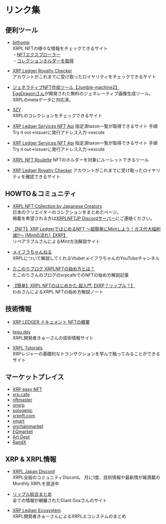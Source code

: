 # リンク集


<a id="link_tool"></a>
## 便利ツール

- [bithomp](https://bithomp.com/nfts)  
XRPL NFTの様々な情報をチェックできるサイト  
・[NFTエクスプローラー](https://bithomp.com/nft-explorer)  
・[コレクションホルダーを取得](https://bithomp.com/nft-distribution?issuer=rDmh635nXmv9GjM238vwC6oR3VgHtDhCUh&taxon=1)   

- [XRP Ledger Royalty Checker](https://xrpl-account-royalty.vercel.app/)  
アカウントがこれまでに受け取ったロイヤリティをチェックできるサイト

- [ジェネラティブNFT作成ツール【Jumble-machine2】](https://eggdragons.com/jumble-machine2/)  
[EggDragonさん](https://twitter.com/eggdragons)が開発された無料のジェネレーティブ画像生成ツール。XRPLのmetaデータに対応済。

- [3ZY](https://3zy.xyz/)  
XRPLのコレクションをチェックできるサイト

- [XRP Ledger Services NFT Api](https://api.xrpldata.com/docs/static/index.html#/NFT%20Methods/get_xls20_nfts_taxon__issuer_)
指定済taxon一覧が取得できるサイト
手順　Try it out→issuerに発行アドレス入力→excute

- [XRP Ledger Services NFT Api](https://api.xrpldata.com/docs/static/index.html#/NFT%20Methods/get_xls20_nfts_taxon__issuer_)
指定済taxon一覧が取得できるサイト
手順　Try it out→issuerに発行アドレス入力→excute

- [XRPL NFT Roulette](https://xrpl-nft-roulette.vercel.app/)
NFTのホルダーを対象にルーレットできるツール

- [XRP Ledger Royalty Checker](https://xrpl-account-royalty.vercel.app/)
アカウントがこれまでに受け取ったロイヤリティを確認できるサイト

<a id="link_commu"></a>
## HOWTO＆コミュニティ

- [XRPL NFT Collection by Japanese Creators](https://collections.xrpl.jp/)  
日本のクリエイターのコレクションをまとめたページ。  
掲載を希望される方は[XRPLNFTJP Discordサーバー](https://discord.gg/7Q3MUuTRer)にご連絡ください。

- [【NFT】XRP LedgerではじめるNFT 〜超簡単にMintしよう！ガス代大幅削減!!〜 [Mintの流れ]【XRP】](https://re-pair-life.com/2022/11/06/163524/917)  
リペアラブルさんによるMint方法解説サイト

- [メイフラちゃんねる](https://www.youtube.com/@meifura-chan)  
XRPLについて解説してくれるVtuberメイフラちゃんのYouTubeチャンネル

- [たこのりブログ XRPLNFTの始め方とは？](https://yutori-asset.com/xrplnft/)  
たこのりさんのブログのxrpcafeでのNFTの始め方解説記事

- [【簡単】XRPL NFTのはじめかた 超入門【XRP？リップル？】](https://note.com/creator_wao/n/nfee765c09f8b)  
わおさんによるXRPL NFTの始め方解説ノート


<a id="link_tec"></a>
## 技術情報

- [XRP LEDGER ドキュメント NFTの概要](https://xrpl.org/ja/non-fungible-tokens.html)

- [tequ.dev](https://tequ.dev/)  
XRPL開発者きゅーさんの技術情報サイト

- [XRPL Tutorials](https://xrpl-tutorial.vercel.app/ja)  
XRPレジャーの基礎的なトランザクションを学んで触ってみることができるサイト


<a id="link_market"></a>
## マーケットプレイス

- [XRP easy NFT](https://xrpeasynft.com/)
- [xrp.cafe](https://xrp.cafe/)
- [nftmaster](https://nftmaster.com/)
- [onxrp](https://nft.onxrp.com/)
- [sologenic](https://sologenic.org/)
- [xrpnft.com](https://xrpnft.com/)
- [xmart](https://xmart.art/)
- [onchainmarket](https://onchainmarketplace.net/)
- [EQmarket](https://equilibrium-games.com/marketplace)
- [Art Dept](https://artdept.fun/)
- [RandX](https://www.randx.xyz/)


<a id="link_xrpl"></a>
## XRP & XRPL情報

- [XRPL Japan Discord](https://discord.gg/xrpljapan)  
XRPL全般のコミュニティDiscord。
月に1度、技術情報や最新情が報満載のMonthly XRPLを放送中

- [リップル総合まとめ](https://gtgox.com/)  
全ての情報が網羅されたGiant Goxさんのサイト

- [XRP Ledger Ecosystem](https://tequ.notion.site/tequ/XRP-Ledger-Ecosystem-41e956f38a3a43ea9cd99907db11d162)  
XRPL開発者きゅーさんによるXRPLエコシステムのまとめ
